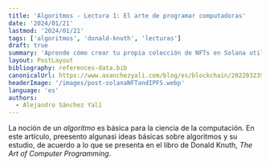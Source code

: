 ```yaml
---
title: 'Algoritmos - Lectura 1: El arte de programar computadoras'
date: '2024/01/21'
lastmod: '2024/01/21'
tags: ['algoritmos', 'donald-knuth', 'lecturas']
draft: true
summary: 'Aprende cómo crear tu propia colección de NFTs en Solana utilizando IPFS. Descubre cómo los NFTs están revolucionando los derechos de propiedad digital y cómo puedes aprovechar esta tecnología en Solana.'
layout: PostLayout
bibliography: references-data.bib
canonicalUrl: https://www.asanchezyali.com/blog/es/blockchain/20220323SolanaNFTandIPFS/
headerImage: '/images/post-solanaNFTandIPFS.webp'
language: 'es'
authors:
  - Alejandro Sánchez Yalí
---
```


La noción de un _algoritmo_ es básica para la ciencia de la computación. En este artículo, preesento algunasi ideas
básicas sobre algoritmos y su estudio, de acuerdo a lo que se presenta en el libro de Donald Knuth, _The Art of Computer Programming_.

